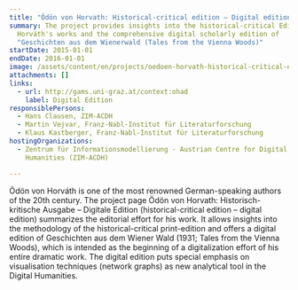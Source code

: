 ```yaml
---
title: "Ödön von Horvath: Historical-critical edition – Digital edition"
summary: The project provides insights into the historical-critical Edition of
  Horváth's works and the comprehensive digital scholarly edition of
  "Geschichten aus dem Wienerwald (Tales from the Vienna Woods)"
startDate: 2015-01-01
endDate: 2016-01-01
image: /assets/content/en/projects/oedoen-horvath-historical-critical-edition-digital-edition/horvath.png
attachments: []
links:
  - url: http://gams.uni-graz.at/context:ohad
    label: Digital Edition
responsiblePersons:
  - Hans Clausen, ZIM-ACDH
  - Martin Vejvar, Franz-Nabl-Institut für Literaturforschung
  - Klaus Kastberger, Franz-Nabl-Institut für Literaturforschung
hostingOrganizations:
  - Zentrum für Informationsmodellierung - Austrian Centre for Digital
    Humanities (ZIM-ACDH)

---
```

Ödön von Horváth is one of the most renowned German-speaking authors of the 20th century. The project page Ödön von Horvath: Historisch-kritische Ausgabe – Digitale Edition (historical-critical edition – digital edition) summarizes the editorial effort for his work. It allows insights into the methodology of the historical-critical print-edition and offers a digital edition of Geschichten aus dem Wiener Wald (1931; Tales from the Vienna Woods), which is intended as the beginning of a digitalization effort of his entire dramatic work. The digital edition puts special emphasis on visualisation techniques (network graphs) as new analytical tool in the Digital Humanities.
